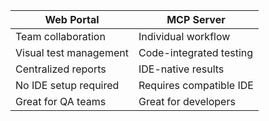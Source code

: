 | **Web Portal** | **MCP Server** |
|-----------------------|-----------------------|
| Team collaboration | Individual workflow |
| Visual test management | Code-integrated testing |
| Centralized reports | IDE-native results |
| No IDE setup required | Requires compatible IDE |
| Great for QA teams | Great for developers |